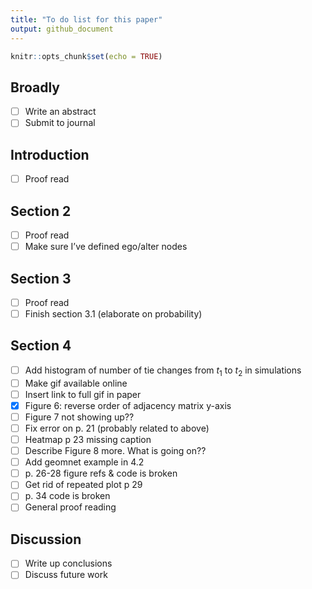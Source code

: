 ```yaml
---
title: "To do list for this paper"
output: github_document
---
```


```r
knitr::opts_chunk$set(echo = TRUE)
```

## Broadly

- [ ] Write an abstract
- [ ] Submit to journal

## Introduction

- [ ] Proof read

## Section 2

- [ ] Proof read
- [ ] Make sure I've defined ego/alter nodes

## Section 3 

- [ ] Proof read
- [ ] Finish section 3.1 (elaborate on probability)

## Section 4 

- [ ] Add histogram of number of tie changes from $t_1$ to $t_2$ in simulations 
- [ ] Make gif available online
- [ ] Insert link to full gif in paper
- [X] Figure 6: reverse order of adjacency matrix y-axis
- [ ] Figure 7 not showing up??
- [ ] Fix error on p. 21 (probably related to above)
- [ ] Heatmap p 23 missing caption
- [ ] Describe Figure 8 more. What is going on??
- [ ] Add geomnet example in 4.2
- [ ] p. 26-28 figure refs & code is broken
- [ ] Get rid of repeated plot p 29
- [ ] p. 34 code is broken
- [ ] General proof reading

## Discussion

- [ ] Write up conclusions
- [ ] Discuss future work
